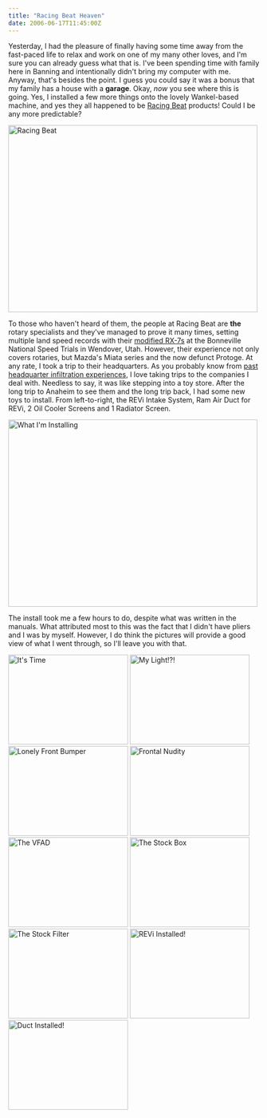 ```yaml
---
title: "Racing Beat Heaven"
date: 2006-06-17T11:45:00Z
---
```


Yesterday, I had the pleasure of finally having some time away from the fast-paced life to relax and work on one of my many other loves, and I'm sure you can already guess what that is. I've been spending time with family here in Banning and intentionally didn't bring my computer with me. Anyway, that's besides the point. I guess you could say it was a bonus that my family has a house with a **garage**. Okay, *now* you see where this is going. Yes, I installed a few more things onto the lovely Wankel-based machine, and yes they all happened to be [Racing Beat][1] products! Could I be any more predictable?

[<img align="center" src="https://static.flickr.com/51/168687747_09c4f6e325.jpg" width="500" height="375" alt="Racing Beat" />][2]

To those who haven't heard of them, the people at Racing Beat are **the** rotary specialists and they've managed to prove it many times, setting multiple land speed records with their [modified RX-7s][3] at the Bonneville National Speed Trials in Wendover, Utah. However, their experience not only covers rotaries, but Mazda's Miata series and the now defunct Protoge. At any rate, I took a trip to their headquarters. As you probably know from [past headquarter infiltration experiences][4], I love taking trips to the companies I deal with. Needless to say, it was like stepping into a toy store. After the long trip to Anaheim to see them and the long trip back, I had some new toys to install. From left-to-right, the REVi Intake System, Ram Air Duct for REVi, 2 Oil Cooler Screens and 1 Radiator Screen.

[<img src="https://static.flickr.com/64/168691158_b7153f41b5.jpg" width="500" height="375" alt="What I'm Installing" />][5]

The install took me a few hours to do, despite what was written in the manuals. What attributed most to this was the fact that I didn't have pliers and I was by myself. However, I do think the pictures will provide a good view of what I went through, so I'll leave you with that.

[<img src="https://static.flickr.com/59/168689067_6ed9dc5caa_m.jpg" width="240" height="180" alt="It's Time" />][6] [<img src="https://static.flickr.com/70/168689242_f2142c7a53_m.jpg" width="240" height="180" alt="My Light!?!" />][7] [<img src="https://static.flickr.com/77/168689407_01eb9c260b_m.jpg" width="240" height="180" alt="Lonely Front Bumper" />][8] [<img src="https://static.flickr.com/68/168689634_9410f7dc9d_m.jpg" width="240" height="180" alt="Frontal Nudity" />][9] [<img src="https://static.flickr.com/49/168690439_ab8536c239_m.jpg" width="240" height="180" alt="The VFAD" />][10] [<img src="https://static.flickr.com/60/168690711_1d88d53529_m.jpg" width="240" height="180" alt="The Stock Box" />][11] [<img src="https://static.flickr.com/56/168690941_643ccb2d4d_m.jpg" width="240" height="180" alt="The Stock Filter" />][12] [<img src="https://static.flickr.com/56/168691770_1d09d2d880_m.jpg" width="240" height="180" alt="REVi Installed!" />][13] [<img src="https://static.flickr.com/47/168692006_7a5929c12a_m.jpg" width="240" height="180" alt="Duct Installed!" />][14]

[1]: http://racingbeat.com/
[2]: http://www.flickr.com/photos/avalonstar/168687747/
[3]: http://racingbeat.com/FRphotos.htm "Photo of the 1993 Bonneville RX-7"
[4]: http://avalonstar.com/blog/2005/jul/12/mt-headquarters-mystery/ "The (mt) Headquarters Mystery"
[5]: http://www.flickr.com/photos/avalonstar/168691158/
[6]: http://www.flickr.com/photos/avalonstar/168689067/
[7]: http://www.flickr.com/photos/avalonstar/168689242/
[8]: http://www.flickr.com/photos/avalonstar/168689407/
[9]: http://www.flickr.com/photos/avalonstar/168689634/
[10]: http://www.flickr.com/photos/avalonstar/168690439/
[11]: http://www.flickr.com/photos/avalonstar/168690711/
[12]: http://www.flickr.com/photos/avalonstar/168690941/
[13]: http://www.flickr.com/photos/avalonstar/168691770/
[14]: http://www.flickr.com/photos/avalonstar/168692006/

